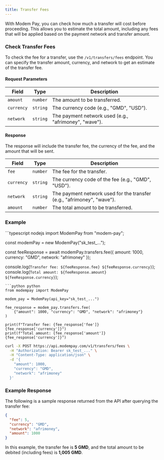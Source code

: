 ```yaml
---
title: Transfer Fees
---
```


With Modem Pay, you can check how much a transfer will cost before proceeding. This allows you to estimate the total amount, including any fees that will be applied based on the payment network and transfer amount.

### Check Transfer Fees

To check the fee for a transfer, use the `/v1/transfers/fees` endpoint. You can specify the transfer amount, currency, and network to get an estimate of the transfer fee.

#### Request Parameters

| Field        | Type   | Description                                                  |
|--------------|--------|--------------------------------------------------------------|
| `amount`     | `number` | The amount to be transferred.          |
| `currency`   | `string` | The currency code (e.g., "GMD", "USD").                      |
| `network`    | `string` | The payment network used (e.g., "afrimoney", "wave").         |

#### Response

The response will include the transfer fee, the currency of the fee, and the amount that will be sent.

| Field        | Type   | Description                                                  |
|--------------|--------|--------------------------------------------------------------|
| `fee`        | `number` | The fee for the transfer.              |
| `currency`   | `string` | The currency code of the fee (e.g., "GMD", "USD").            |
| `network`    | `string` | The payment network used for the transfer (e.g., "afrimoney", "wave"). |
| `amount`     | `number` | The total amount to be transferred.        |

### Example

<CodeGroup>
```typescript nodejs
import ModemPay from "modem-pay";

const modemPay = new ModemPay("sk_test_...");

const feeResponse = await modemPay.transfers.fee({
  amount: 1000,
  currency: "GMD",
  network: "afrimoney"
});

console.log(`Transfer fee: ${feeResponse.fee} ${feeResponse.currency}`);
console.log(`Total amount: ${feeResponse.amount} ${feeResponse.currency}`);
```
```python python
from modempay import ModemPay

modem_pay = ModemPay(api_key="sk_test_...")

fee_response = modem_pay.transfers.fee(
    {"amount": 1000, "currency": "GMD", "network": "afrimoney"}
)

print(f"Transfer fee: {fee_response['fee']} {fee_response['currency']}")
print(f"Total amount: {fee_response['amount']} {fee_response['currency']}")
```
```bash cURL
curl -X POST https://api.modempay.com/v1/transfers/fees \
  -H "Authorization: Bearer sk_test_..." \
  -H "Content-Type: application/json" \
  -d '{
    "amount": 1000,
    "currency": "GMD",
    "network": "afrimoney"
  }'
```
</CodeGroup>


### Example Response

The following is a sample response returned from the API after querying the transfer fee:

```json
{
  "fee": 5,
  "currency": "GMD",
  "network": "afrimoney",
  "amount": 1000
}
```

In this example, the transfer fee is **5 GMD**, and the total amount to be debited (including fees) is **1,005 GMD**.

